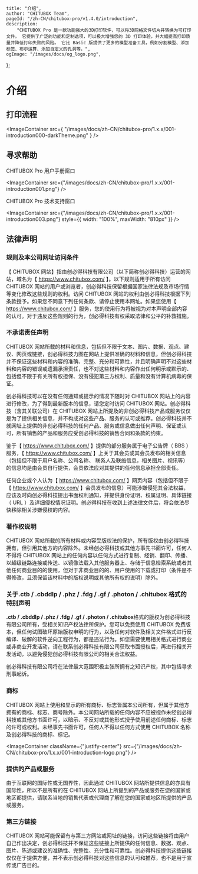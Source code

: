 	title: "介绍",
	author: "CHITUBOX Team",
	pageId: "/zh-CN/chitubox-pro/v1.4.0/introduction",
	description:
		"CHITUBOX Pro 是一款功能强大的3D打印软件，可以将3D网格文件切片并转换为可打印文件。 它提供了广泛的功能和定制选项，可以极大增强您的 3D 打印体验，并大幅提高打印质量并降低打印失败的风险。 它比 Basic 版提供了更多的模型准备工具，例如分割模型、添加标签、布尔运算、添加自定义的孔洞等。",
	ogImage: "/images/docs/og_logo.png",
};

# 介绍

## 打印流程

<ImageContainer
	src={
		"/images/docs/zh-CN/chitubox-pro/1.x.x/001-introduction000-darkTheme.png"
	}
/>

## 寻求帮助

CHITUBOX Pro 用户手册窗口

<ImageContainer
	src={"/images/docs/zh-CN/chitubox-pro/1.x.x/001-introduction001.png"}
/>

CHITUBOX Pro 技术支持窗口

<ImageContainer
	src={"/images/docs/zh-CN/chitubox-pro/1.x.x/001-introduction003.png"}
	style={{ width: "100%", maxWidth: "810px" }}
/>

## 法律声明

### 规则及本公司网址访问条件

【 CHITUBOX 网站】指由创必得科技有限公司（以下简称创必得科技）运营的网站，域名为【 https://www.chitubox.com/ 】。以下规则适用于所有访问 CHITUBOX 网站的用户或浏览者，创必得科技保留根据国家法律法规及市场行情等变化修改这些规则的权利。访问 CHITUBOX 网站的权利由创必得科技根据下列条款授予。如果您不同意下列任何条款、请停止使用本网址。如果您使用【 https://www.chitubox.com/ 】服务，您的使用行为将被视为对本声明全部内容的认可。对于违反这些规则的行为，创必得科技有权采取法律和公平的补救措施。

### 不承诺责任声明

CHITUBOX 网站所载的材料和信息，包括但不限于文本、图片、数据、观点、建议、网页或链接，创必得科技力图在网站上提供准确的材料和信息，但创必得科技并不保证这些材料和内容的准确、完整、充分和可靠性，并且明确声明不对这些材料和内容的错误或遗漏承担责任，也不对这些材料和内容作出任何明示或默示的、包括但不限于有关所有权担保、没有侵犯第三方权利、质量和没有计算机病毒的保证。

创必得科技可以在没有任何通知或提示的情况下随时对 CHITUBOX 网站上的内容进行修改，为了得到最新版本的信息，请您定时访问 CHITUBOX 网站。创必得科技（含其关联公司）在 CHITUBOX 网站上所提及的非创必得科技产品或服务仅仅是为了提供相关信息，并不构成对这些产品、服务的认可或推荐。创必得科技并不就网址上提供的非创必得科技的任何产品、服务或信息做出任何声明、保证或认可，所有销售的产品和服务应受创必得科技的销售合同和条款的约束。

鉴于【 https://www.chitubox.com/ 】提供的部分服务属于电子公告牌（ BBS ）服务，【 https://www.chitubox.com/ 】上关于其会员或其会员发布的相关信息（包括但不限于用户名称、公司名称、 联系人及联络信息，相关图片、视讯等）的信息均是由会员自行提供，会员依法应对其提供的任何信息承担全部责任。

任何企业或个人认为【 https://www.chitubox.com/ 】网页内容（包括但不限于【 https://www.chitubox.com/ 】会员发布的信息）可能涉嫌侵犯其合法权益，应该及时向创必得科技提出书面权利通知，并提供身份证明、权属证明、具体链接（ URL ）及详细侵权情况证明。创必得科技在收到上述法律文件后，将会依法尽快移除相关涉嫌侵权的内容。

### 著作权说明

CHITUBOX 网站所载的所有材料或内容受版权法的保护，所有版权由创必得科技拥有，但引用其他方的内容除外。未经创必得科技或其他方事先书面许可，任何人不得将 CHITUBOX 网站上的任何内容以任何方式进行复制、经销、翻印、传播、以超级链路连接或传送、以镜像法载入其他服务器上、存储于信息检索系统或者其他任何商业目的的使用，但对于非商业目的的、用户使用的下载或打印（条件是不得修改，且须保留该材料中的版权说明或其他所有权的说明）除外。

### 关于.ctb / .cbddlp / .phz / .fdg / .gf / .photon / .chitubox 格式的特别声明

**.ctb / .cbddlp / .phz / .fdg / .gf / .photon / .chitubox**格式的版权为创必得科技有限公司所有，受相关知识产权法律所保护。您可以免费使用 CHITUBOX 免费版本，但任何试图破坏原始版权申明的行为，以及任何对软件及相关文件格式进行反编译、破解的软件逆向工程行为，都是违法行为。如您需要使用相关格式进行商业或非商业开发活动，请在联系创必得科技有限公司获取书面授权后，再进行相关开发活动，以避免侵犯创必得科技有限公司的相关合法权益。

<Admonition type="warning" title="警告">
	创必得科技有限公司将在法律最大范围积极主张所拥有之知识产权，其中包括寻求刑事起诉。
</Admonition>

### 商标

CHITUBOX 网站上使用和显示的所有商标、标志皆属本公司所有，但属于其他方拥有的商标、标志、商号除外。本公司网站所载的任何内容不应被视作未经创必得科技或其他方书面许可，以暗示、不反对或其他形式授予使用前述任何商标、标志的许可或权利。未经事先书面许可，任何人不得以任何方式使用 CHITUBOX 名称及创必得科技的商标、标记。

<ImageContainer
	className={"justify-center"}
	src={"/images/docs/zh-CN/chitubox-pro/1.x.x/001-introduction-logo.png"}
/>

### 提供的产品或服务

由于互联网的国际性或无国界性，因此通过 CHITUBOX 网站所提供信息的亦具有国际性，所以不是所有的在 CHITUBOX 网站上所提到的产品或服务在您的国家或地区都提供，请联系当地的销售代表或代理商了解在您的国家或地区所提供的产品或服务。

### 第三方链接

CHITUBOX 网站可能保留有与第三方网站或网址的链接，访问这些链接将由用户自己作出决定，创必得科技并不保证这些链接上所提供的任何信息、数据、观点、图片、陈述或建议的准确性、完整性、充分性和可靠性。创必得科技提供这些链接仅仅在于提供方便，并不表示创必得科技对这些信息的认可和推荐，也不是用于宣传或广告目的。
